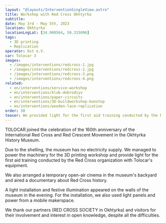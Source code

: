 ```yaml
---
layout: "@layouts/InterventionSingleView.astro"
title: Workshop with Red Cross Okhtyrka
subtitle: 
date: May 3rd - May 5th, 2023
location: Okhtyrka
locationLngLat: [34.900564, 50.315096]
tags: 
  - 3D printing
  - Replication
operator: Ost e.V.
car: Tolocar 3
images:
  - /images/interventions/redcross-1.jpg
  - /images/interventions/redcross-2.jpg
  - /images/interventions/redcross-3.png
  - /images/interventions/redcross-4.png
related:
  - en/interventions/service-workshop
  - en/interventions/klub-dobrodiyv
  - en/interventions/paper-circuits
  - en/interventions/3D-buildworkshop-konotop
  - en/interventions/wooden-lace-replication
order: 50
teaser: We provided light for the first aid training conducted by the Red Cross organization with Tolocar's equipment.
---
```

TOLOCAR joined the celebration of the 160th anniversary of the International Red Cross and Red Crescent Movement in the Okhtyrka History Museum.

Due to the shelling, the museum has no electricity supply. We managed to power the machinery for the 3D printing workshop and provide light for the first aid training conducted by the Red Cross organization with Tolocar's equipment.

We also arranged a temporary open-air cinema in the museum's backyard and aired a documentary about Red Cross history.

A light installation and festive illumination appeared on the walls of the museum in the evening. For the installation, we also used light panels and power from a mobile makerspace.

We thank our partners (RED CROSS SOCIETY in Okhtyrka) and visitors for their involvement and interest in open knowledge, despite all the difficulties.
